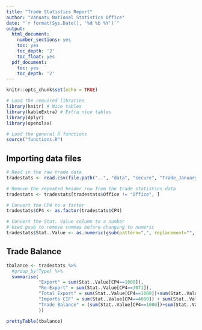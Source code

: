 ```yaml
---
title: "Trade Statistics Report"
author: "Vanuatu National Statistics Office"
date: "`r format(Sys.Date(), '%d %b %Y')`"
output:
  html_document:
    number_sections: yes
    toc: yes
    toc_depth: '2'
    toc_float: yes
  pdf_document:
    toc: yes
    toc_depth: '2'
---
```


```r
knitr::opts_chunk$set(echo = TRUE)
```

```r

# Load the required libraries
library(knitr) # Nice tables
library(kableExtra) # Extra nice tables
library(dplyr)
library(openxlsx)

# Load the general R functions
source("functions.R")
```

## Importing data files

```r

# Read in the raw trade data
tradestats <- read.csv(file.path("..", "data", "secure", "Trade_January_2020.csv"), header=TRUE, stringsAsFactors=FALSE)

# Remove the repeated header row from the trade statistics data
tradestats <- tradestats[tradestats$Office != "Office", ]

# Convert the CP4 to a factor
tradestats$CP4 <- as.factor(tradestats$CP4)

# Convert the Stat. Value column to a number
# Used gsub to remove commas before changing to numeric
tradestats$Stat..Value <- as.numeric(gsub(pattern=",", replacement="", tradestats$Stat..Value))

```


## Trade Balance
```r
tbalance <- tradestats %>%
  #group_by(Type) %>%
  summarise(
            "Export" = sum(Stat..Value[CP4==1000]),
            "Re-Export" = sum(Stat..Value[CP4==3071]),
            "Total Export" = sum(Stat..Value[CP4==1000])+sum(Stat..Value[CP4==3071]),
            "Imports CIF" = sum(Stat..Value[CP4==4000]) + sum(Stat..Value[CP4==4071])+ sum(Stat..Value[CP4==7100]),
            "Trade Balance" = (sum(Stat..Value[CP4==1000])+sum(Stat..Value[CP4==3071])) - (sum(Stat..Value[CP4==4000]) + sum(Stat..Value[CP4==4071])+ sum(Stat..Value[CP4==7100])
            ))

prettyTable(tbalance)

```






